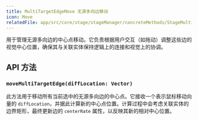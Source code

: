 ```yaml
---
title: MultiTargetEdgeMove 无源多向边移动
icon: Move
relatedFile: app/src/core/stage/stageManager/concreteMethods/StageMultiTargetEdgeMove.tsx
---
```


用于管理无源多向边的中心点移动。它负责根据用户交互（如拖动）调整这些边的视觉中心位置，确保其与关联实体保持逻辑上的连接和视觉上的协调。

## API 方法

### `moveMultiTargetEdge(diffLocation: Vector)`

此方法用于移动所有当前选中的无源多向边的中心点。它接收一个表示鼠标移动向量的 `diffLocation`，并据此计算新的中心点位置。计算过程中会考虑关联实体的边界矩形，最终更新边的 `centerRate` 属性，以反映其新的相对中心位置。
